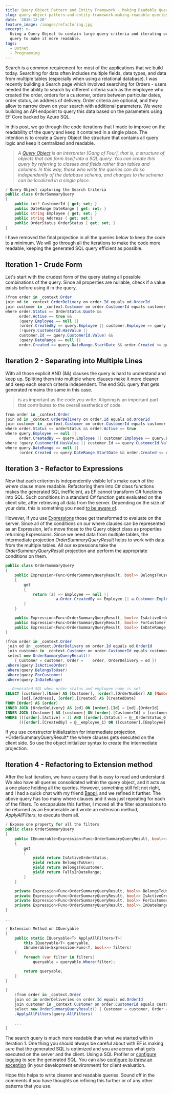```yaml
---
title: Query Object Pattern and Entity Framework - Making Readable Queries
slug: query-object-pattern-and-entity-framework-making-readable-queries
date: '2018-12-20'
feature_image: /images/refactoring.jpg
excerpt: >-
  Using a Query Object to contain large query criteria and iterating over the
  query to make it more readable.
tags:
  - Dotnet
  - Programming
---
```

Search is a common requirement for most of the applications that we build today. Searching for data often includes multiple fields, data types, and data from multiple tables (especially when using a relational database). I was recently building a Search page which involved searching for Orders - users needed the ability to search by different criteria such as the employee who created the order, orders for a customer, orders between particular dates, order status, an address of delivery. Order criteria are optional, and they allow to narrow down on your search with additional parameters. We were building an API endpoint to query this data based on the parameters using EF Core backed by Azure SQL.

In this post, we go through the code iterations that I made to improve on the readability of the query and keep it contained in a single place. The intention is to create a Query Object like structure that contains all query logic and keep it centralized and readable.

> _A [Query Object](https://martinfowler.com/eaaCatalog/queryObject.html) is an interpreter \[Gang of Four\], that is, a structure of objects that can form itself into a SQL query. You can create this query by referring to classes and fields rather than tables and columns. In this way, those who write the queries can do so independently of the database schema, and changes to the schema can be localized in a single place._

```csharp
/ Query Object capturing the Search Criteria
public class OrderSummaryQuery
{
    public int? CustomerId { get; set; }
    public DateRange DateRange { get; set; }
    public string Employee { get; set; }
    public string Address { get; set;}
    public OrderStatus OrderStatus { get; set; }
}

```

I have removed the final projection in all the queries below to keep the code to a minimum. We will go through all the iterations to make the code more readable, keeping the generated SQL query efficient as possible.

## Iteration 1 - Crude Form

Let's start with the crudest form of the query stating all possible combinations of the query. Since all properties are nullable, check if a value exists before using it in the query.

```csharp
(from order in _context.Order
join od in _context.OrderDelivery on order.Id equals od.OrderId
join customer in _context.Customer on order.CustomerId equals customer.Id
where order.Status == OrderStatus.Quote &&
      order.Active == true &&
      (query.Employee == null ||
      (order.CreatedBy == query.Employee || customer.Employee == query.Employee)) &&
      (!query.CustomerId.HasValue ||
      customer.Id == query.CustomerId.Value) &&
      (query.DateRange == null ||
      order.Created >= query.DateRange.StartDate && order.Created <= query.DateRange.EndDate))

```

## Iteration 2 - Separating into Multiple Lines

With all those explicit AND (&&) clauses the query is hard to understand and keep up. Splitting them into multiple where clauses make it more cleaner and keep each search criteria independent. The end SQL query that gets generated remains the same in this case.

> <BlogLink
  href="/blog/left-align-your-code-for-better-readability"
  title="Left Align Your Code For Better Readability"
  description="Keeping you code aligned to the left makes it more easy to read and refactor."
  authorImage="/images/logo-512x512-24.png"
  authorName="Rahul Nath"
  authorTitle="Rahul Pulikkot Nath"
  featureImage="/images/aligning_code.png"
/> is as important as the code you write. Aligning is an important part that contributes to the overall aesthetics of code.

```csharp
from order in _context.Order
join od in _context.OrderDelivery on order.Id equals od.OrderId
join customer in _context.Customer on order.CustomerId equals customer.Id
where order.Status == orderStatus && order.Active == true
where query.Employee == null ||
      order.CreatedBy == query.Employee || customer.Employee == query.Employee
where !query.CustomerId.HasValue || customer.Id == query.CustomerId.Value
where query.DateRange == null ||
      (order.Created >= query.DateRange.StartDate && order.Created <= query.DateRange.EndDate)

```

## Iteration 3 - Refactor to Expressions

Now that each criterion is independently visible let's make each of the _where_ clause more readable. Refactoring them into C# class functions makes the generated SQL inefficient, as EF cannot transform C# functions into SQL. Such conditions in a standard C# function gets evaluated on the client site, after retrieving all data from the server. Depending on the size of your data, this is something you need [to be aware of](https://docs.microsoft.com/en-us/ef/core/querying/client-eval#client-evaluation-performance-issues).

However, if you use [Expressions](https://docs.microsoft.com/en-us/dotnet/framework/data/adonet/ef/language-reference/expressions-in-linq-to-entities-queries) those get transformed to evaluate on the server. Since all of the conditions on our where clauses can be represented as an Expression, let's move those to the Query object class as properties returning Expressions. Since we need data from multiple tables, the intermediate projection _OrderSummaryQueryResult_ helps to work with data from the multiple tables. All our expressions take the _OrderSummaryQueryResult_ projection and perform the appropriate conditions on them.

```csharp
public class OrderSummaryQuery
{
    public Expression<Func<OrderSummaryQueryResult, bool>> BelongsToUser
    {
        get
        {
            return (a) => Employee == null ||
                      a.Order.CreatedBy == Employee || a.Customer.Employee == Employee;
        }
    }

    public Expression<Func<OrderSummaryQueryResult, bool>> IsActiveOrder...
    public Expression<Func<OrderSummaryQueryResult, bool>> ForCustomer...
    public Expression<Func<OrderSummaryQueryResult, bool>> InDateRange...
}

```
```csharp
(from order in _context.Order
 join od in _context.OrderDelivery on order.Id equals od.OrderId
 join customer in _context.Customer on order.CustomerId equals customer.Id
 select new OrderSummaryQueryResult()
    { Customer = customer, Order =    order, OrderDelivery = od })
.Where(query.IsActiveOrder)
.Where(query.BelongsToUser)
.Where(query.ForCustomer)
.Where(query.InDateRange)

```
```sql
-- Generated SQL when order status and employee name is set
SELECT [customer].[Name] AS [Customer], [order].[OrderNumber] AS [Number],
       [od].[Address], [order].[Created] AS [CreatedDate]
FROM [Order] AS [order]
INNER JOIN [OrderDelivery] AS [od] ON [order].[Id] = [od].[OrderId]
INNER JOIN [Customer] AS [customer] ON [order].[CustomerId] = [customer].[Id]
WHERE (([order].[Active] = 1) AND ([order].[Status] = @__OrderStatus_0)) AND
      (([order].[CreatedBy] = @__employee_1) OR ([customer].[Employee] = @__employee_2))

```

If you use constructor initialization for intermediate projection, \*OrderSummaryQueryResult\* the where clauses gets executed on the client side. So use the object initializer syntax to create the intermediate projection.

## Iteration 4 - Refactoring to Extension method

After the last iteration, we have a query that is easy to read and understand. We also have all queries consolidated within the query object, and it acts as a one place holding all the queries. However, something still felt not right, and I had a quick chat with my friend [Bappi](https://twitter.com/zpbappi), and we refined it further. The above query has too many where clauses and it was just repeating for each of the filters. To encapsulate this further, I moved all the filter expressions to be returned as an Enumerable and wrote an extension method, _ApplyAllFilters_, to execute them all.

```csharp
/ Expose one property for all the filters
public class OrderSummaryQuery
{
    public IEnumerable<Expression<Func<OrderSummaryQueryResult, bool>>> AllFilters
    {
        get
        {
            yield return IsActiveOrderStatus;
            yield return BelongsToUser;
            yield return BelongsToCustomer;
            yield return FallsInDateRange;
        }
    }

    private Expression<Func<OrderSummaryQueryResult, bool>> BelongsToUser...
    private Expression<Func<OrderSummaryQueryResult, bool>> IsActiveOrder...
    private Expression<Func<OrderSummaryQueryResult, bool>> ForCustomer...
    private Expression<Func<OrderSummaryQueryResult, bool>> InDateRange...
}

...

/ Extension Method on IQueryable
{
    public static IQueryable<T> ApplyAllFilters<T>(
        this IQueryable<T> queryable,
        IEnumerable<Expression<Func<T, bool>>> filters)
    {
        foreach (var filter in filters)
            queryable = queryable.Where(filter);

        return queryable;
    }
}

```
```csharp
{
    (from order in _context.Order
    join od in orderDeliveries on order.Id equals od.OrderId
    join customer in _context.Customer on order.CustomerId equals customer.Id
    select new OrderSummaryQueryResult() { Customer = customer, Order = order, OrderDelivery = od })
    .ApplyAllFilters(query.AllFilters)

    ...
}

```

The search query is much more readable than what we started with in Iteration 1. One thing you should always be careful about with EF is making sure that the generated SQL is optimized and you are across what gets executed on the server and the client. Using a SQL Profiler or [configure logging](https://docs.microsoft.com/en-us/ef/core/miscellaneous/logging) to see the generated SQL. You can also [configure to throw an exception](https://docs.microsoft.com/en-us/ef/core/querying/client-eval#optional-behavior-throw-an-exception-for-client-evaluation) (in your development environment) for client evaluation.

Hope this helps to write cleaner and readable queries. Sound off in the comments if you have thoughts on refining this further or of any other patterns that you use.
